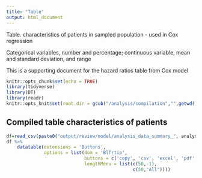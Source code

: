 ```yaml
---
title: "Table"
output: html_document
---
```

Table. characteristics of patients in sampled population - used in Cox regression

Categorical variables, number and percentage; continuous variable, mean and standard deviation, and range

This is a supporting document for the hazard ratios table from Cox model


```r
knitr::opts_chunk$set(echo = TRUE)
library(tidyverse)
library(DT)
library(readr)
knitr::opts_knit$set(root.dir = gsub("/analysis/compilation","",getwd()))
```

## Compiled table characteristics of patients

```r
df=read_csv(paste0("output/review/model/analysis_data_summary_", analysis,".csv"))
df %>%
    datatable(extensions = 'Buttons',
              options = list(dom = 'Blfrtip',
                             buttons = c('copy', 'csv', 'excel', 'pdf', 'print' ),
                             lengthMenu = list(c(50,-1),
                                               c(50,"All"))))
```